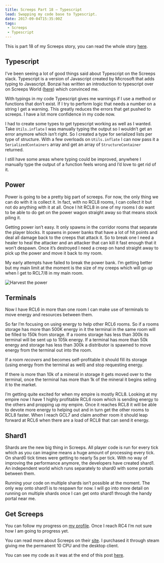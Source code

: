 ```yaml
---
title: Screeps Part 18 – Typescript
lead: Swapping my code base to Typescript.
date: 2017-09-04T15:35:00Z
tags:
 - Screeps
 - Typescript
---
```

This is part 18 of my Screeps story, you can read the whole story [here](/articles/screeps).

## Typescript

I’ve been seeing a lot of good things said about Typescript on the Screeps slack. Typescript is a version of Javascript created by Microsoft that adds typing to Javascript. Bonzai has written an introduction to typescript over on Screeps World ([here](https://screepsworld.com/2017/07/typescreeps-getting-started-with-ts-in-screeps/)) which convinced me.

With typings in my code Typescript gives me warnings if I use a method or functions that don’t exist. If I try to perform logic that needs a number on a string I get a warning. This greatly reduces the errors that get pushed to screeps. I have a lot more confidence in my code now.

I had to create some types to get typescript working as well as I wanted. Take `Utils.inflate` I was manually typing the output so I wouldn’t get an error anymore which isn’t right. So I created a type for serialized lists per type of structure. With a few overloads on `Utils.inflate` I can now pass it a `SerializedContainers` array and get an array of `StructureContainer` returned.

I still have some areas where typing could be improved, anywhere I manually type the output of a function feels wrong and I’d love to get rid of it.

## Power

Power is going to be a pretty big part of screeps. For now, the only thing we can do with it is collect it. In fact, with no RCL8 rooms, I can collect it but not do anything with it at all. Once I hit RCL8 in one of my rooms I do want to be able to do get on the power wagon straight away so that means stock piling it.

Getting power isn’t easy. It only spawns in the corridor rooms that separate the player blocks. It spawns in power banks that have a lot of hit points and deal all damage back to the creeps that attack it. So to break one I need a healer to heal the attacker and an attacker that can kill it fast enough that it won’t despawn. Once it’s destroyed I need a creep on hand straight away to pick up the power and move it back to my room.

My early attempts have failed to break the power bank. I’m getting better but my main limit at the moment is the size of my creeps which will go up when I get to RCL7/8 in my main room.

![Harvest the power](./power.png)

## Terminals

Now I have RCL6 in more than one room I can make use of terminals to move energy and resources between them.

So far I’m focusing on using energy to help other RCL6 rooms. So if a rooms storage has more than 500K energy in it the terminal in the same room will be filled to 150k from storage. If a rooms storage has less than 300k its terminal will be sent up to 105k energy. If a terminal has more than 50k energy and storage has less than 300k a distributor is spawned to move energy from the terminal out into the room.

If a room _recovers_ and becomes self-profitable it should fill its storage (using energy from the terminal as well) and stop requesting energy.

If there is more than 10k of a mineral in storage it gets moved over to the terminal, once the terminal has more than 1k of the mineral it begins selling it to the market.

I’m getting quite excited for when my empire is mostly RCL8. Looking at my empire now I have 1 highly profitable RCL6 room which is sending energy to the others and propping up my empire. Once it reaches RCL8 it will be able to devote more energy to helping out and in turn get the other rooms to RCL8 faster. When I reach GCL7 and claim another room it should leap forward at RCL6 when there are a load of RCL8 that can send it energy.

## Shard1

Shards are the new big thing in Screeps. All player code is run for every tick which as you can imagine means a huge amount of processing every tick. On shard0 tick times were getting to nearly 5s per tick. With no way of improving the performance anymore, the developers have created shard1. An independent world which runs separately to shard0 with some portals between them.

Running your code on multiple shards isn’t possible at the moment. The only way onto shard1 is to respawn for now. I will go into more detail on running on multiple shards once I can get onto shard1 through the handy portal near me.

## Get Screeps

You can follow my progress on [my profile](https://screeps.com/a/#!/profile/Arcath). Once I reach RC4 I’m not sure how I am going to progress yet.

You can read more about Screeps on their [site](https://screeps.com/). I purchased it through steam giving me the permanent 10 CPU and the desktop client.

You can see my code as it was at the end of this post [here](https://github.com/Arcath/screeps-code/tree/1c2a4109076c632dbd88d36187f86d1fbf458e00).
